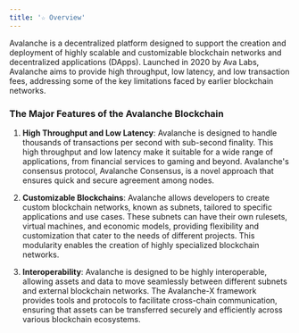 ```yaml
---
title: '☆ Overview'
---
```


Avalanche is a decentralized platform designed to support the creation and deployment of highly scalable and customizable blockchain networks and decentralized applications (DApps). Launched in 2020 by Ava Labs, Avalanche aims to provide high throughput, low latency, and low transaction fees, addressing some of the key limitations faced by earlier blockchain networks.
### The Major Features of the Avalanche Blockchain

1. **High Throughput and Low Latency**: Avalanche is designed to handle thousands of transactions per second with sub-second finality. This high throughput and low latency make it suitable for a wide range of applications, from financial services to gaming and beyond. Avalanche's consensus protocol, Avalanche Consensus, is a novel approach that ensures quick and secure agreement among nodes.

2. **Customizable Blockchains**: Avalanche allows developers to create custom blockchain networks, known as subnets, tailored to specific applications and use cases. These subnets can have their own rulesets, virtual machines, and economic models, providing flexibility and customization that cater to the needs of different projects. This modularity enables the creation of highly specialized blockchain networks.

3. **Interoperability**: Avalanche is designed to be highly interoperable, allowing assets and data to move seamlessly between different subnets and external blockchain networks. The Avalanche-X framework provides tools and protocols to facilitate cross-chain communication, ensuring that assets can be transferred securely and efficiently across various blockchain ecosystems.